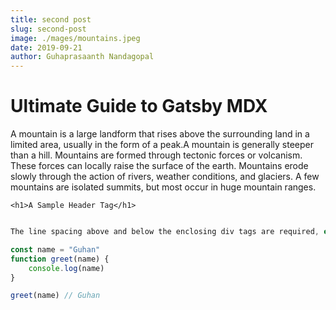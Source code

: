 ```yaml
---
title: second post
slug: second-post
image: ./mages/mountains.jpeg
date: 2019-09-21
author: Guhaprasaanth Nandagopal
---
```



# Ultimate Guide to Gatsby MDX  

<div className="codeBlock">

A mountain is a large landform that rises above the surrounding land in a limited area, usually in the form of a peak.A mountain is generally steeper than a hill. Mountains are formed through tectonic forces or volcanism. These forces can locally raise the surface of the earth. Mountains erode slowly through the action of rivers, weather conditions, and glaciers. A few mountains are isolated summits, but most occur in huge mountain ranges.

`<h1>A Sample Header Tag</h1>`

</div>

<Counter />

<div className="codeBlock">

```javascript 

The line spacing above and below the enclosing div tags are required, else it will cause errors

const name = "Guhan"
function greet(name) {
    console.log(name)
}

greet(name) // Guhan
```

</div>